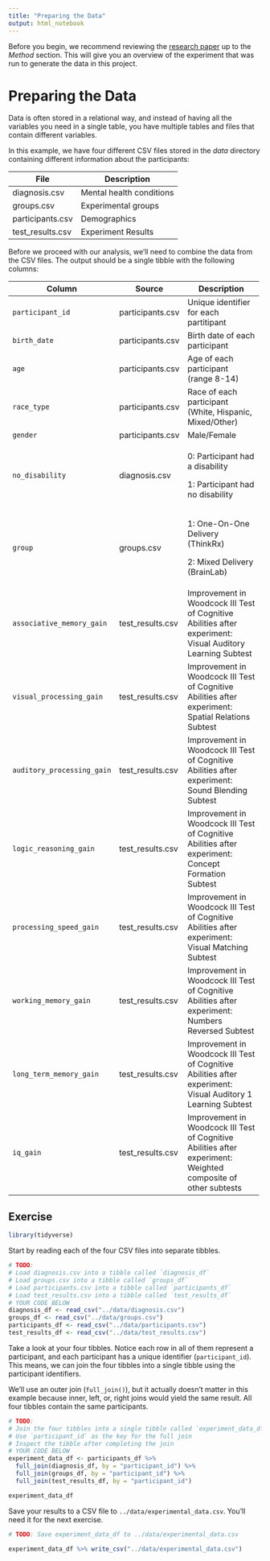 ```yaml
---
title: "Preparing the Data"
output: html_notebook
---
```


Before you begin, we recommend reviewing the [research paper](https://rdcu.be/c3NWc) up to the *Method* section. This will give you an overview of the experiment that was run to generate the data in this project.

# Preparing the Data

Data is often stored in a relational way, and instead of having all the variables you need in a single table, you have multiple tables and files that contain different variables.

In this example, we have four different CSV files stored in the *data* directory containing different information about the participants:

| File             | Description              |
|------------------|--------------------------|
| diagnosis.csv    | Mental health conditions |
| groups.csv       | Experimental groups      |
| participants.csv | Demographics             |
| test_results.csv | Experiment Results       |

Before we proceed with our analysis, we'll need to combine the data from the CSV files. The output should be a single tibble with the following columns:

+----------------------------+------------------+----------------------------------------------------------------------------------------------------------------+
| Column                     | Source           | Description                                                                                                    |
+============================+==================+================================================================================================================+
| `participant_id`           | participants.csv | Unique identifier for each partitipant                                                                         |
+----------------------------+------------------+----------------------------------------------------------------------------------------------------------------+
| `birth_date`               | participants.csv | Birth date of each participant                                                                                 |
+----------------------------+------------------+----------------------------------------------------------------------------------------------------------------+
| `age`                      | participants.csv | Age of each participant (range 8-14)                                                                           |
+----------------------------+------------------+----------------------------------------------------------------------------------------------------------------+
| `race_type`                | participants.csv | Race of each participant (White, Hispanic, Mixed/Other)                                                        |
+----------------------------+------------------+----------------------------------------------------------------------------------------------------------------+
| `gender`                   | participants.csv | Male/Female                                                                                                    |
+----------------------------+------------------+----------------------------------------------------------------------------------------------------------------+
| `no_disability`            | diagnosis.csv    | 0: Participant had a disability                                                                                |
|                            |                  |                                                                                                                |
|                            |                  | 1: Participant had no disability                                                                               |
+----------------------------+------------------+----------------------------------------------------------------------------------------------------------------+
| `group`                    | groups.csv       | 1: One-On-One Delivery (ThinkRx)                                                                               |
|                            |                  |                                                                                                                |
|                            |                  | 2: Mixed Delivery (BrainLab)                                                                                   |
+----------------------------+------------------+----------------------------------------------------------------------------------------------------------------+
| `associative_memory_gain`  | test_results.csv | Improvement in Woodcock III Test of Cognitive Abilities after experiment: Visual Auditory Learning Subtest     |
+----------------------------+------------------+----------------------------------------------------------------------------------------------------------------+
| `visual_processing_gain`   | test_results.csv | Improvement in Woodcock III Test of Cognitive Abilities after experiment: Spatial Relations Subtest            |
+----------------------------+------------------+----------------------------------------------------------------------------------------------------------------+
| `auditory_processing_gain` | test_results.csv | Improvement in Woodcock III Test of Cognitive Abilities after experiment: Sound Blending Subtest               |
+----------------------------+------------------+----------------------------------------------------------------------------------------------------------------+
| `logic_reasoning_gain`     | test_results.csv | Improvement in Woodcock III Test of Cognitive Abilities after experiment: Concept Formation Subtest            |
+----------------------------+------------------+----------------------------------------------------------------------------------------------------------------+
| `processing_speed_gain`    | test_results.csv | Improvement in Woodcock III Test of Cognitive Abilities after experiment: Visual Matching Subtest              |
+----------------------------+------------------+----------------------------------------------------------------------------------------------------------------+
| `working_memory_gain`      | test_results.csv | Improvement in Woodcock III Test of Cognitive Abilities after experiment: Numbers Reversed Subtest             |
+----------------------------+------------------+----------------------------------------------------------------------------------------------------------------+
| `long_term_memory_gain`    | test_results.csv | Improvement in Woodcock III Test of Cognitive Abilities after experiment: Visual Auditory 1 Learning Subtest   |
+----------------------------+------------------+----------------------------------------------------------------------------------------------------------------+
| `iq_gain`                  | test_results.csv | Improvement in Woodcock III Test of Cognitive Abilities after experiment: Weighted composite of other subtests |
+----------------------------+------------------+----------------------------------------------------------------------------------------------------------------+

## Exercise

```r
library(tidyverse)
```

Start by reading each of the four CSV files into separate tibbles.

```r
# TODO: 
# Load diagnosis.csv into a tibble called `diagnosis_df`
# Load groups.csv into a tibble called `groups_df`
# Load participants.csv into a tibble called `participants_df`
# Load test_results.csv into a tibble called `test_results_df`
# YOUR CODE BELOW
diagnosis_df <- read_csv("../data/diagnosis.csv")
groups_df <- read_csv("../data/groups.csv")
participants_df <- read_csv("../data/participants.csv")
test_results_df <- read_csv("../data/test_results.csv")
```

Take a look at your four tibbles. Notice each row in all of them represent a participant, and each participant has a unique identifier (`participant_id`). This means, we can join the four tibbles into a single tibble using the participant identifiers.

We'll use an outer join (`full_join()`), but it actually doesn't matter in this example because inner, left, or, right joins would yield the same result. All four tibbles contain the same participants.

```r
# TODO: 
# Join the four tibbles into a single tibble called `experiment_data_df`
# Use `participant_id` as the key for the full join
# Inspect the tibble after completing the join
# YOUR CODE BELOW
experiment_data_df <- participants_df %>%
  full_join(diagnosis_df, by = "participant_id") %>%
  full_join(groups_df, by = "participant_id") %>%
  full_join(test_results_df, by = "participant_id")

experiment_data_df
```

Save your results to a CSV file to `../data/experimental_data.csv`. You'll need it for the next exercise.

```r
# TODO: Save experiment_data_df to ../data/experimental_data.csv

experiment_data_df %>% write_csv("../data/experimental_data.csv")
```
